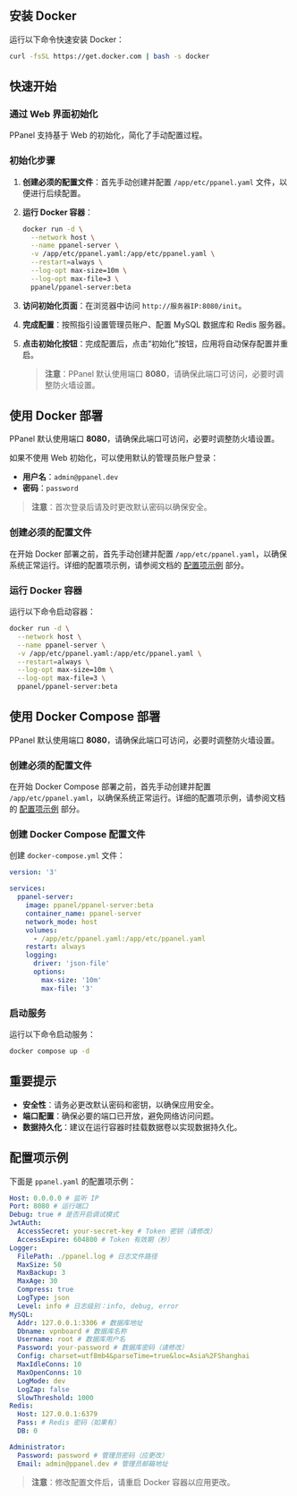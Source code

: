 ## 安装 Docker

运行以下命令快速安装 Docker：

```sh
curl -fsSL https://get.docker.com | bash -s docker
```

## 快速开始

### 通过 Web 界面初始化

PPanel 支持基于 Web 的初始化，简化了手动配置过程。

### 初始化步骤

1. **创建必须的配置文件**：首先手动创建并配置 `/app/etc/ppanel.yaml` 文件，以便进行后续配置。

2. **运行 Docker 容器**：

   ```sh
   docker run -d \
     --network host \
     --name ppanel-server \
     -v /app/etc/ppanel.yaml:/app/etc/ppanel.yaml \
     --restart=always \
     --log-opt max-size=10m \
     --log-opt max-file=3 \
     ppanel/ppanel-server:beta
   ```

3. **访问初始化页面**：在浏览器中访问 `http://服务器IP:8080/init`。

4. **完成配置**：按照指引设置管理员账户、配置 MySQL 数据库和 Redis 服务器。

5. **点击初始化按钮**：完成配置后，点击“初始化”按钮，应用将自动保存配置并重启。

   > **注意**：PPanel 默认使用端口 **8080**，请确保此端口可访问，必要时调整防火墙设置。

## 使用 Docker 部署

PPanel 默认使用端口 **8080**，请确保此端口可访问，必要时调整防火墙设置。

如果不使用 Web 初始化，可以使用默认的管理员账户登录：

- **用户名**：`admin@ppanel.dev`
- **密码**：`password`

> **注意**：首次登录后请及时更改默认密码以确保安全。

### 创建必须的配置文件

在开始 Docker 部署之前，首先手动创建并配置 `/app/etc/ppanel.yaml`，以确保系统正常运行。详细的配置项示例，请参阅文档的 [配置项示例](#配置项示例) 部分。

### 运行 Docker 容器

运行以下命令启动容器：

```sh
docker run -d \
  --network host \
  --name ppanel-server \
  -v /app/etc/ppanel.yaml:/app/etc/ppanel.yaml \
  --restart=always \
  --log-opt max-size=10m \
  --log-opt max-file=3 \
  ppanel/ppanel-server:beta
```

## 使用 Docker Compose 部署

PPanel 默认使用端口 **8080**，请确保此端口可访问，必要时调整防火墙设置。

### 创建必须的配置文件

在开始 Docker Compose 部署之前，首先手动创建并配置 `/app/etc/ppanel.yaml`，以确保系统正常运行。详细的配置项示例，请参阅文档的 [配置项示例](#配置项示例) 部分。

### 创建 Docker Compose 配置文件

创建 `docker-compose.yml` 文件：

```yaml
version: '3'

services:
  ppanel-server:
    image: ppanel/ppanel-server:beta
    container_name: ppanel-server
    network_mode: host
    volumes:
      - /app/etc/ppanel.yaml:/app/etc/ppanel.yaml
    restart: always
    logging:
      driver: 'json-file'
      options:
        max-size: '10m'
        max-file: '3'
```

### 启动服务

运行以下命令启动服务：

```sh
docker compose up -d
```

## 重要提示

- **安全性**：请务必更改默认密码和密钥，以确保应用安全。
- **端口配置**：确保必要的端口已开放，避免网络访问问题。
- **数据持久化**：建议在运行容器时挂载数据卷以实现数据持久化。

## 配置项示例

下面是 `ppanel.yaml` 的配置项示例：

```yaml
Host: 0.0.0.0 # 监听 IP
Port: 8080 # 运行端口
Debug: true # 是否开启调试模式
JwtAuth:
  AccessSecret: your-secret-key # Token 密钥（请修改）
  AccessExpire: 604800 # Token 有效期（秒）
Logger:
  FilePath: ./ppanel.log # 日志文件路径
  MaxSize: 50
  MaxBackup: 3
  MaxAge: 30
  Compress: true
  LogType: json
  Level: info # 日志级别：info, debug, error
MySQL:
  Addr: 127.0.0.1:3306 # 数据库地址
  Dbname: vpnboard # 数据库名称
  Username: root # 数据库用户名
  Password: your-password # 数据库密码（请修改）
  Config: charset=utf8mb4&parseTime=true&loc=Asia%2FShanghai
  MaxIdleConns: 10
  MaxOpenConns: 10
  LogMode: dev
  LogZap: false
  SlowThreshold: 1000
Redis:
  Host: 127.0.0.1:6379
  Pass: # Redis 密码（如果有）
  DB: 0

Administrator:
  Password: password # 管理员密码（应更改）
  Email: admin@ppanel.dev # 管理员邮箱地址
```

> **注意**：修改配置文件后，请重启 Docker 容器以应用更改。


<Giscus />
